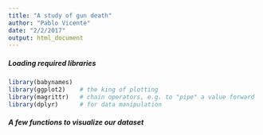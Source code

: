 ```yaml
---
title: "A study of gun death"
author: "Pablo Vicente"
date: "2/2/2017"
output: html_document
---
```


##### Loading required libraries

```r
library(babynames)
library(ggplot2)    # the king of plotting 
library(magrittr)   # chain operators, e.g. to "pipe" a value forward
library(dplyr)      # for data manipulation 
```

##### A few functions to visualize our dataset
